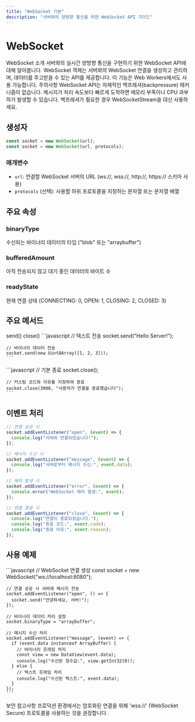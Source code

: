 ```yaml
---
title: "WebSocket 기본"
description: "서버와의 양방향 통신을 위한 WebSocket API 가이드"
---
```



# WebSocket

<Card className="mb-6">
  <CardHeader>
    <CardTitle>WebSocket 소개</CardTitle>
    <CardDescription>
      서버와의 실시간 양방향 통신을 구현하기 위한 WebSocket API에 대해 알아봅니다.
    </CardDescription>
  </CardHeader>
  <CardContent>
    WebSocket 객체는 서버와의 WebSocket 연결을 생성하고 관리하며, 데이터를 주고받을 수 있는 API를 제공합니다.
    이 기능은 Web Workers에서도 사용 가능합니다.
  </CardContent>
</Card>

<Alert>
  <AlertTitle>주의사항</AlertTitle>
  <AlertDescription>
    WebSocket API는 자체적인 백프레셔(backpressure) 메커니즘이 없습니다. 메시지가 처리 속도보다 빠르게 도착하면 
    메모리 부족이나 CPU 과부하가 발생할 수 있습니다. 백프레셔가 필요한 경우 WebSocketStream을 대신 사용하세요.
  </AlertDescription>
</Alert>

## 생성자

```javascript
const socket = new WebSocket(url);
const socket = new WebSocket(url, protocols);
```

### 매개변수

- `url`: 연결할 WebSocket 서버의 URL (ws://, wss://, http://, https:// 스키마 사용)
- `protocols` (선택): 사용할 하위 프로토콜을 지정하는 문자열 또는 문자열 배열

## 주요 속성

<Card className="mb-4">
  <CardContent className="pt-6">
    <div className="grid gap-4">
      <div>
        <h3 className="font-medium">binaryType</h3>
        <p className="text-sm text-gray-500">수신되는 바이너리 데이터의 타입 ("blob" 또는 "arraybuffer")</p>
      </div>
      <div>
        <h3 className="font-medium">bufferedAmount</h3>
        <p className="text-sm text-gray-500">아직 전송되지 않고 대기 중인 데이터의 바이트 수</p>
      </div>
      <div>
        <h3 className="font-medium">readyState</h3>
        <p className="text-sm text-gray-500">현재 연결 상태 (CONNECTING: 0, OPEN: 1, CLOSING: 2, CLOSED: 3)</p>
      </div>
    </div>
  </CardContent>
</Card>

## 주요 메서드

<Tabs defaultValue="send" className="mb-6">
  <TabsList>
    <TabsTrigger value="send">send()</TabsTrigger>
    <TabsTrigger value="close">close()</TabsTrigger>
  </TabsList>
  <TabsContent value="send">
    ```javascript
    // 텍스트 전송
    socket.send("Hello Server!");
    
    // 바이너리 데이터 전송
    socket.send(new Uint8Array([1, 2, 3]));
    ```
  </TabsContent>
  <TabsContent value="close">
    ```javascript
    // 기본 종료
    socket.close();
    
    // 커스텀 코드와 이유를 지정하여 종료
    socket.close(3000, "사용자가 연결을 종료했습니다");
    ```
  </TabsContent>
</Tabs>

## 이벤트 처리

```javascript
// 연결 성공 시
socket.addEventListener("open", (event) => {
  console.log("서버와 연결되었습니다!");
});

// 메시지 수신 시
socket.addEventListener("message", (event) => {
  console.log("서버로부터 메시지 수신:", event.data);
});

// 에러 발생 시
socket.addEventListener("error", (event) => {
  console.error("WebSocket 에러 발생:", event);
});

// 연결 종료 시
socket.addEventListener("close", (event) => {
  console.log("연결이 종료되었습니다.");
  console.log("종료 코드:", event.code);
  console.log("종료 이유:", event.reason);
});
```

## 사용 예제

<Card className="mb-6">
  <CardContent className="pt-6">
    ```javascript
    // WebSocket 연결 생성
    const socket = new WebSocket("ws://localhost:8080");
    
    // 연결 성공 시 서버에 메시지 전송
    socket.addEventListener("open", () => {
      socket.send("안녕하세요, 서버!");
    });
    
    // 바이너리 데이터 처리 설정
    socket.binaryType = "arraybuffer";
    
    // 메시지 수신 처리
    socket.addEventListener("message", (event) => {
      if (event.data instanceof ArrayBuffer) {
        // 바이너리 프레임 처리
        const view = new DataView(event.data);
        console.log("수신된 정수값:", view.getInt32(0));
      } else {
        // 텍스트 프레임 처리
        console.log("수신된 텍스트:", event.data);
      }
    });
    ```
  </CardContent>
</Card>

<Alert variant="default" className="mt-6">
  <AlertTitle>보안 참고사항</AlertTitle>
  <AlertDescription>
    프로덕션 환경에서는 암호화된 연결을 위해 'wss://' (WebSocket Secure) 프로토콜을 사용하는 것을 권장합니다.
  </AlertDescription>
</Alert>
